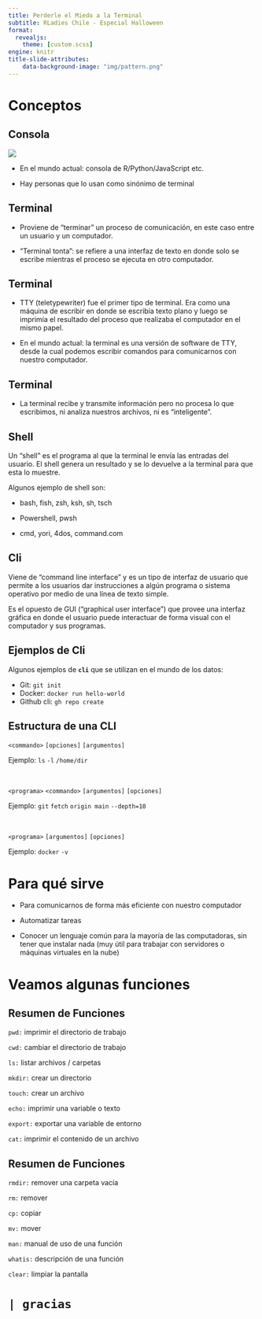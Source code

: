 ```yaml
---
title: Perderle el Miedo a la Terminal
subtitle: RLadies Chile - Especial Halloween
format: 
  revealjs:
    theme: [custom.scss]
engine: knitr
title-slide-attributes:
    data-background-image: "img/pattern.png"
---
```


# Conceptos {background-image="img/pattern.png"}

## Consola

:::{layout=[1,1]}

![](https://hanselmanblogcontent.azureedge.net/Windows-Live-Writer/23dece647ab5_14733/image_13b2c80d-a2d6-4429-8ca6-f053340897cc.png)

- En el mundo actual: consola de R/Python/JavaScript etc.

- Hay personas que lo usan como sinónimo de terminal

:::

## Terminal

- Proviene de "terminar" un proceso de comunicación, en este caso entre un usuario y un computador.

- "Terminal tonta": se refiere a una interfaz de texto en donde solo se escribe mientras el proceso se ejecuta en otro computador.

## Terminal

- TTY (teletypewriter) fue el primer tipo de terminal. Era como una máquina de escribir en donde se escribía texto plano y luego se imprimía el resultado del proceso que realizaba el computador en el mismo papel. 

- En el mundo actual: la terminal es una versión de software de TTY, desde la cual podemos escribir comandos para comunicarnos con nuestro computador. 

## Terminal

- La terminal recibe y transmite información pero no procesa lo que escribimos, ni analiza nuestros archivos, ni es "inteligente".


## Shell

Un "shell" es el programa al que la terminal le envía las entradas del usuario. El shell genera un resultado y se lo devuelve a la terminal para que esta lo muestre.

Algunos ejemplo de shell son:

- bash, fish, zsh, ksh, sh, tsch

- Powershell, pwsh

- cmd, yori, 4dos, command.com


## Cli

Viene de "command line interface" y es un tipo de interfaz de usuario que permite a los usuarios dar instrucciones a algún programa o sistema operativo por medio de una línea de texto simple.

Es el opuesto de GUI ("graphical user interface") que provee una interfaz gráfica en donde el usuario puede interactuar de forma visual con el computador y sus programas.

## Ejemplos de Cli

Algunos ejemplos de **`cli`** que se utilizan en el mundo de los datos:

- Git: `git init`
- Docker: `docker run hello-world`
- Github cli:  `gh repo create`

## Estructura de una CLI

`<commando>`{.verde}  `[opciones]`{.amarillo} `[argumentos]`{.rosa}

Ejemplo: `ls`{.verde} `-l`{.amarillo} `/home/dir`{.rosa}

<br>

`<programa>`{.naranjo} `<commando>`{.verde} `[argumentos]`{.rosa} `[opciones]`{.amarillo}

Ejemplo: `git`{.naranjo} `fetch`{.verde} `origin main`{.rosa} `--depth=10`{.amarillo}


<br>

`<programa>`{.naranjo} `[argumentos]`{.rosa} `[opciones]`{.amarillo}

Ejemplo: `docker`{.naranjo} `-v`{.amarillo}

# Para qué sirve

- Para comunicarnos de forma más eficiente con nuestro computador

- Automatizar tareas

- Conocer un lenguaje común para la mayoría de las computadoras, sin tener que instalar nada (muy útil para trabajar con servidores o máquinas virtuales en la nube)

# Veamos algunas funciones {background-image="img/pattern.png"}

## Resumen de Funciones

`pwd:` imprimir el directorio de trabajo

`cwd:` cambiar el directorio de trabajo

`ls:` listar archivos / carpetas

`mkdir:` crear un directorio

`touch:` crear un archivo

`echo:` imprimir una variable o texto

`export:` exportar una variable de entorno

`cat:` imprimir el contenido de un archivo

## Resumen de Funciones

`rmdir:` remover una carpeta vacía

`rm:` remover

`cp:` copiar

`mv:` mover

`man:` manual de uso de una función

`whatis:` descripción de una función

`clear:` limpiar la pantalla

# `| gracias`{.naranjo}{background-image="img/pattern.png"}
